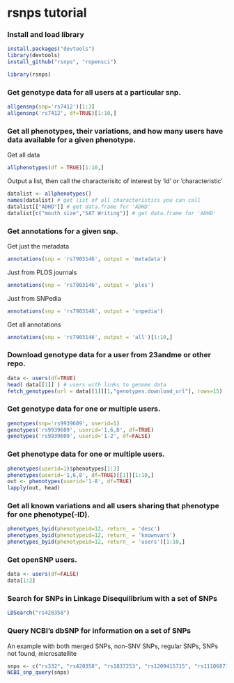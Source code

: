 <!--
%\VignetteEngine{knitr}
%\VignetteIndexEntry{An R Markdown Vignette made with knitr}
-->

rsnps tutorial
==========

### Install and load library

```r
install.packages("devtools")
library(devtools)
install_github("rsnps", "ropensci")
```


```r
library(rsnps)
```

### Get genotype data for all users at a particular snp.

```r
allgensnp(snp='rs7412')[1:3]
allgensnp('rs7412', df=TRUE)[1:10,]
```

### Get all phenotypes, their variations, and how many users have data available for a given phenotype.

Get all data

```r
allphenotypes(df = TRUE)[1:10,]
```

Output a list, then call the characterisitc of interest by 'id' or 'characteristic'
 
```r
datalist <- allphenotypes()
names(datalist) # get list of all characteristics you can call
datalist[["ADHD"]] # get data.frame for 'ADHD'
datalist[c("mouth size","SAT Writing")] # get data.frame for 'ADHD' 
```

### Get annotations for a given snp.

Get just the metadata

```r
annotations(snp = 'rs7903146', output = 'metadata')
```

Just from PLOS journals

```r
annotations(snp = 'rs7903146', output = 'plos')
```

Just from SNPedia

```r
annotations(snp = 'rs7903146', output = 'snpedia')
```

Get all annotations

```r
annotations(snp = 'rs7903146', output = 'all')[1:10,]
```

### Download genotype data for a user from 23andme or other repo.

```r
data <- users(df=TRUE)
head( data[[1]] ) # users with links to genome data
fetch_genotypes(url = data[[1]][1,"genotypes.download_url"], rows=15)
```

### Get genotype data for one or multiple users.

```r
genotypes(snp='rs9939609', userid=1)
genotypes('rs9939609', userid='1,6,8', df=TRUE)
genotypes('rs9939609', userid='1-2', df=FALSE)
```

### Get phenotype data for one or multiple users.

```r
phenotypes(userid=1)$phenotypes[1:3]
phenotypes(userid='1,6,8', df=TRUE)[[1]][1:10,]
out <- phenotypes(userid='1-8', df=TRUE)
lapply(out, head)
```

### Get all known variations and all users sharing that phenotype for one phenotype(-ID).

```r
phenotypes_byid(phenotypeid=12, return_ = 'desc')
phenotypes_byid(phenotypeid=12, return_ = 'knownvars')
phenotypes_byid(phenotypeid=12, return_ = 'users')[1:10,]
```

### Get openSNP users.

```r
data <- users(df=FALSE)
data[1:2]
```

### Search for SNPs in Linkage Disequilibrium with a set of SNPs 

```r
LDSearch("rs420358")
```

### Query NCBI's dbSNP for information on a set of SNPs

An example with both merged SNPs, non-SNV SNPs, regular SNPs, SNPs not found, microsatellite

```r
snps <- c("rs332", "rs420358", "rs1837253", "rs1209415715", "rs111068718")
NCBI_snp_query(snps)
```